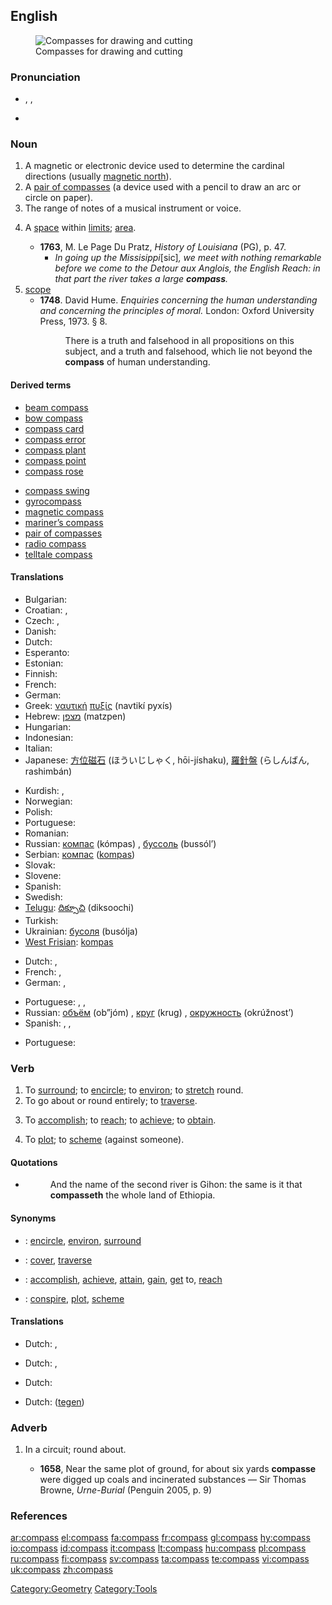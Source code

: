 {{wikipedia}}
==English==
[[Image:Zirkel.jpg|thumb|Compasses for drawing and cutting]]

===Pronunciation===
* {{enPR|kŭmʹpəs}}, {{IPA|/ˈkʌm.pəs/}}, {{SAMPA|/kVm.p@s/}}
* {{audio|en-us-compass.ogg|Audio (US)}}

===Noun===
{{en-noun|es}}

# A magnetic or electronic device used to determine the cardinal directions (usually [[magnetic north]]).
# A [[pair of compasses]] (a device used with a pencil to draw an arc or circle on paper).
# The range of notes of a musical instrument or voice.
# {{obsolete}} A [[space]] within [[limit]]s; [[area]].
#* '''1763''', M. Le Page Du Pratz, ''History of Louisiana'' (PG), p. 47.
#** ''In going up the Missisippi ''[sic]'', we meet with nothing remarkable before we come to the Detour aux Anglois, the English Reach: in that part the river takes a large '''compass'''.''
# [[scope]]
#* '''1748'''.  David Hume.  ''Enquiries concerning the human understanding and concerning the principles of moral.'' London: Oxford University Press, 1973.  § 8.
#*: There is a truth and falsehood in all propositions on this subject, and a truth and falsehood, which lie not beyond the '''compass''' of human understanding.

====Derived terms====
{{top2}}
* [[beam compass]]
* [[bow compass]]
* [[compass card]]
* [[compass error]]
* [[compass plant]]
* [[compass point]]
* [[compass rose]]
{{mid2}}
* [[compass swing]]
* [[gyrocompass]]
* [[magnetic compass]]
* [[mariner’s compass]]
* [[pair of compasses]]
* [[radio compass]]
* [[telltale compass]]
{{bottom2}}

====Translations====
{{trans-top|navigational compass}}
* Bulgarian: {{t-|bg|компас|m|tr=kompas|sc=Cyrl}}
* Croatian: {{t-|hr|kompas|alt=kòmpas|m}}, {{t|hr|busola|alt=bùsola|f}}
* Czech: {{t-|cs|kompas|m}}, {{t+|cs|buzola|f}}
* Danish: {{t-|da|kompas|c}}
* Dutch: {{t+|nl|kompas|n}}
* Esperanto: {{t-|eo|kompaso|xs=Esperanto}}
* Estonian: {{t-|et|kompass}}
* Finnish: {{t+|fi|kompassi}}
* French: {{t+|fr|boussole|f}}
* German: {{t+|de|Kompass|m}}
* Greek: [[ναυτική]] [[πυξίς]] (navtikí pyxís) {{f}}
* Hebrew: [[מצפן]] (matzpen) {{m}}
* Hungarian: {{t+|hu|iránytű}}
* Indonesian: {{t+|id|kompas|xs=Indonesian}}
* Italian: {{t+|it|bussola|f}}
* Japanese: [[方位磁石]] (ほういじしゃく, hōi-jíshaku), [[羅針盤]] (らしんばん, rashimbán)
{{trans-mid}}
* Kurdish: {{KUchar|[[پیشاندار]]}}, {{KUchar|[[قبله‌نامه‌]]}}
* Norwegian: {{t-|no|kompass|c}}
* Polish: {{t+|pl|kompas|m}}
* Portuguese: {{t+|pt|bússola|f}}
* Romanian: {{t-|ro|busolă|f}}
* Russian: [[компас]] (kómpas) {{m}}, [[буссоль]] (bussól’) {{f}}
* Serbian: [[компас]] ([[kompas]]) {{m}}
* Slovak: {{t-|sk|kompas|m}}
* Slovene: {{t+|sl|kompas|m}}
* Spanish: {{t+|es|brújula|f}}
* Swedish: {{t+|sv|kompass|c}}
* [[Telugu]]: [[దిక్సూచి]] (diksoochi)
* Turkish: {{t+|tr|pusula}}
* Ukrainian: [[бусоля]] (busólja) {{m}}
* [[West Frisian]]: [[kompas]] {{n}}
{{trans-bottom}}

{{trans-see|pair of compasses}}
{{trans-top|area}}
* Dutch: {{t-|nl|omvang|m}}, {{t+|nl|bereik|n}}
* French: {{t+|fr|portée|f}}, {{t+|fr|étendue|f}}
* German: {{t+|de|Umfang|m}}, {{t-|de|Umkreis|m}}
{{trans-mid}}
* Portuguese: {{t+|pt|área|f}}, {{t-|pt|âmbito|m}}, {{t+|pt|alcance|m}}
* Russian: [[объём]] (ob”jóm) {{m}}, [[круг]] (krug) {{m}}, [[окружность]] (okrúžnost’) {{f}}
* Spanish: {{t+|es|área|f}}, {{t-|es|ámbito|m}}, {{t-|es|alcance|m}}
{{trans-bottom}}

{{trans-top|scope}}
* Portuguese: {{t+|pt|limite|m}}
{{trans-mid}}
{{trans-bottom}}

===Verb===
{{en-verb|compass|es}}

# To [[surround]]; to [[encircle]]; to [[environ]]; to [[stretch]] round.
# To go about or round entirely; to [[traverse]].
# {{rfv-sense}} To [[accomplish]]; to [[reach]]; to [[achieve]]; to [[obtain]].
# {{rfv-sense}} To [[plot]]; to [[scheme]] (against someone).

====Quotations====
* {{RQ:Authorized Version|Genesis|2|13}}
*: And the name of the second river is Gihon: the same is it that '''compasseth''' the whole land of Ethiopia.

====Synonyms====
* {{italbrac|surround}}: [[encircle]], [[environ]], [[surround]]
* {{italbrac|go about or around entirely}}: [[cover]], [[traverse]]
* {{italbrac|accomplish}}: [[accomplish]], [[achieve]], [[attain]], [[gain]], [[get]] to, [[reach]]
* {{italbrac|plot (against someone)}}: [[conspire]], [[plot]], [[scheme]]

====Translations====
{{trans-top|surround}}
* Dutch: {{t+|nl|beslaan}}, {{t+|nl|omvatten}}
{{trans-mid}}
{{trans-bottom}}

{{trans-top|go about or round entirely}}
* Dutch: {{t-|nl|doorkruisen}}, {{t-|nl|omzwerven}}
{{trans-mid}}
{{trans-bottom}}

{{trans-top|accomplish}}
* Dutch: {{t+|nl|bereiken}}
{{trans-mid}}
{{trans-bottom}}

{{trans-top|plot}}
* Dutch: {{t+|nl|samenzweren}} ([[tegen]])
{{trans-mid}}
{{trans-bottom}}

===Adverb===
{{en-adv}}

# {{obsolete}} In a circuit; round about.
#* '''1658''', Near the same plot of ground, for about six yards '''compasse''' were digged up coals and incinerated substances — Sir Thomas Browne, ''Urne-Burial'' (Penguin 2005, p. 9)

===References===
{{R:Century 1911}}
{{R:Webster 1913}}

[[Category:Geometry]]
[[Category:Tools]]

[[ar:compass]]
[[el:compass]]
[[fa:compass]]
[[fr:compass]]
[[gl:compass]]
[[hy:compass]]
[[io:compass]]
[[id:compass]]
[[it:compass]]
[[lt:compass]]
[[hu:compass]]
[[pl:compass]]
[[ru:compass]]
[[fi:compass]]
[[sv:compass]]
[[ta:compass]]
[[te:compass]]
[[vi:compass]]
[[uk:compass]]
[[zh:compass]]